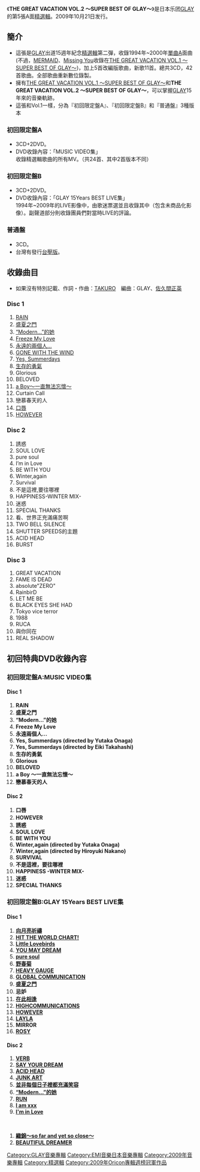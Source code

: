 {{NotChineseTitle|time=2015-12-14T04:47:31+00:00}}
{{多個問題|
{{Trivia |time=2013-06-27T02:05:56+00:00 }}
{{Unreferenced|time=2013-06-27T02:05:56+00:00 }}
}}
{{Infobox Album
| Name           = THE GREAT VACATION VOL.2 〜SUPER BEST OF GLAY〜
| Type           = [[精選輯|精選輯]]
| Artist         = [[GLAY|GLAY]]
| Released       = 2009年10月21日
| Recorded       =  
| Genre          = [[搖滾樂|搖滾樂]]<br />[[J-POP|J-POP]]
| Length         = Disc 1:79分21秒<br/>Disc 2:78分05秒<br/>Disc 3:47分42秒
| Label          = [[EMI|EMI]]
| Producer       = [[GLAY|GLAY]]<br/>[[佐久間正英|佐久間正英]]
| Reviews        = 
| Chart position = 當週排行第1名（[[ORICON|ORICON]]）
* 2009年10月當月第4名（ORICON）
* 2009年年度第45名（ORICON）
| Certification  = 黃金（[[日本唱片協會|日本唱片協會]]）
| Last album     = [[THE_GREAT_VACATION_VOL.1_〜SUPER_BEST_OF_GLAY〜|THE GREAT VACATION VOL.1 〜SUPER BEST OF GLAY〜]]<br/>（2009年）
| This album     = '''THE GREAT VACATION VOL.2 〜SUPER BEST OF GLAY〜'''<br/>（2009年）
| Next album     = [[GLAY|GLAY]]<br/>（2010年）
}}
《'''THE GREAT VACATION VOL.2 〜SUPER BEST OF GLAY〜'''》是日本乐团[[GLAY|GLAY]]的第5張A面[[精選輯|精選輯]]。2009年10月21日发行。

== 簡介 ==
*這張是[[GLAY|GLAY]]出道15週年紀念[[精選輯|精選輯]]第二彈，收錄1994年~2000年[[單曲|單曲]]A面曲(不過，[[MERMAID|MERMAID]]、[[Missing_You|Missing You]]收錄在[[THE_GREAT_VACATION_VOL.1_〜SUPER_BEST_OF_GLAY〜|THE GREAT VACATION VOL.1 〜SUPER BEST OF GLAY〜]])，加上5首改編版歌曲，新歌11首。總共3CD，42首歌曲。全部歌曲重新數位錄製。
*擁有[[THE_GREAT_VACATION_VOL.1_〜SUPER_BEST_OF_GLAY〜|THE GREAT VACATION VOL.1 〜SUPER BEST OF GLAY〜]]和'''THE GREAT VACATION VOL.2 〜SUPER BEST OF GLAY〜'''，可以掌握[[GLAY|GLAY]]15年來的音樂軌跡。
*這張和Vol.1一樣，分為『初回限定盤A』、『初回限定盤B』和『普通盤』3種版本


=== 初回限定盤A ===
*3CD+2DVD。
*DVD收錄內容：「MUSIC VIDEO集」<br/>收錄精選輯歌曲的所有MV。（共24首、其中2首版本不同）

=== 初回限定盤B ===
*3CD+2DVD。
*DVD收錄內容：「GLAY 15Years BEST LIVE集」<br/>1994年~2009年的LIVE影像中，由歌迷票選並且收錄其中（包含未商品化影像）。副聲道部分則收錄團員們對當時LIVE的評論。

=== 普通盤 ===
*3CD。
*台灣有發行[[台壓版|台壓版]]。

== 收錄曲目 ==
*如果沒有特別記載、作詞・作曲：[[TAKURO|TAKURO]]　編曲：GLAY、[[佐久間正英|佐久間正英]]
=== Disc 1 ===
# [[RAIN_(GLAY)|RAIN]]
# [[盛夏之門|盛夏之門]]
# [[“Modern…”的她|“Modern…”的她]]
# [[Freeze_My_Love|Freeze My Love]]
# [[永遠的兩個人…/GONE_WITH_THE_WIND|永遠的兩個人…]]
# [[永遠的兩個人…/GONE_WITH_THE_WIND|GONE WITH THE WIND]]
# [[Yes,_Summerdays|Yes, Summerdays]]
# [[生存的勇氣|生存的勇氣]] 
# Glorious
# BELOVED
# [[a_Boy〜一直無法忘懷〜|a Boy〜一直無法忘懷〜]] 
# Curtain Call
# 戀慕春天的人
# [[口唇_(GLAY單曲)|口唇]] 
# [[HOWEVER|HOWEVER]]

=== Disc 2 ===
# 誘惑
# SOUL LOVE
# pure soul
# I’m in Love
# BE WITH YOU
# Winter,again
# Survival
# 不是這裡,要往哪裡
# HAPPINESS-WINTER MIX-
# 迷惑
# SPECIAL THANKS
# 看、世界正充滿痛苦啊
# TWO BELL SILENCE
# SHUTTER SPEEDS的主題
# ACID HEAD
# BURST

=== Disc 3 ===
# GREAT VACATION
# FAME IS DEAD
# absolute"ZERO"
# RainbirD
# LET ME BE
# BLACK EYES SHE HAD
# Tokyo vice terror
# 1988
# RUCA
# 與你同在
# REAL SHADOW

== 初回特典DVD收錄內容 ==
=== 初回限定盤A:MUSIC VIDEO集 ===
==== Disc 1 ====
#'''RAIN'''
#'''盛夏之門'''
#'''“Modern…”的她'''
#'''Freeze My Love'''
#'''永遠兩個人…''' 
#'''Yes, Summerdays (directed by Yutaka Onaga)'''
#'''Yes, Summerdays (directed by Eiki Takahashi)'''
#'''生存的勇氣'''
#'''Glorious'''
#'''BELOVED'''
#'''a Boy 〜一直無法忘懷〜''' 
#'''戀慕春天的人'''

==== Disc 2 ====
#'''口唇'''
#'''HOWEVER'''　
#'''誘惑'''
#'''SOUL LOVE'''
#'''BE WITH YOU'''
#'''Winter,again (directed by Yutaka Onaga)'''
#'''Winter,again (directed by Hiroyuki Nakano)'''
#'''SURVIVAL'''
#'''不是這裡，要往哪裡'''
#'''HAPPINESS -WINTER MIX-'''
#'''迷惑'''
#'''SPECIAL THANKS'''

=== 初回限定盤B:GLAY 15Years BEST LIVE集 ===
==== Disc 1 ====
#'''[[向月亮祈禱|向月亮祈禱]]'''
#'''[[HIT_THE_WORLD_CHART!|HIT THE WORLD CHART!]]'''
#'''[[Little_Lovebirds|Little Lovebirds]]'''
#'''[[YOU_MAY_DREAM|YOU MAY DREAM]]'''
#'''[[pure_soul|pure soul]]'''
#'''[[野春菊|野春菊]]'''
#'''[[HEAVY_GAUGE|HEAVY GAUGE]]'''
#'''[[GLOBAL_COMMUNICATION|GLOBAL COMMUNICATION]]'''
#'''[[盛夏之門|盛夏之門]]'''
#'''忌妒'''
#'''[[在此相逢|在此相逢]]'''
#'''[[THE_FRUSTRATED|HIGHCOMMUNICATIONS]]'''
#'''[[HOWEVER|HOWEVER]]'''
#'''[[LAYLA|LAYLA]]'''
#'''MIRROR'''
#'''[[ROSY|ROSY]]'''

==== Disc 2 ====
#'''[[VERB|VERB]]'''
#'''[[SAY_YOUR_DREAM|SAY YOUR DREAM]]'''
#'''[[ACID_HEAD|ACID HEAD]]'''
#'''[[JUNK_ART|JUNK ART]]'''
#'''[[並非每個日子裡都充滿笑容|並非每個日子裡都充滿笑容]]'''
#'''[[“Modern…”的她|“Modern…”的她]]'''
#'''[[RUN|RUN]]'''
#'''[[I_am_xxx|I am xxx]]'''
#'''[[I'm_in_Love|I'm in Love]]'''
<br/><BONUS TRACK>
#'''[[織錦〜so_far_and_yet_so_close〜|織錦〜so far and yet so close〜]]'''
#'''[[BEAUTIFUL_DREAMER|BEAUTIFUL DREAMER]]'''

{{Oricon專輯週榜冠軍 (2009年)|2009年11月2日}}

[[Category:GLAY音樂專輯|Category:GLAY音樂專輯]]
[[Category:EMI音樂日本音樂專輯|Category:EMI音樂日本音樂專輯]]
[[Category:2009年音樂專輯|Category:2009年音樂專輯]]
[[Category:精選輯|Category:精選輯]]
[[Category:2009年Oricon專輯週榜冠軍作品|Category:2009年Oricon專輯週榜冠軍作品]]